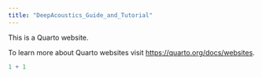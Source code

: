 ```yaml
---
title: "DeepAcoustics_Guide_and_Tutorial"
---
```


This is a Quarto website.

To learn more about Quarto websites visit <https://quarto.org/docs/websites>.

```r
1 + 1
```

